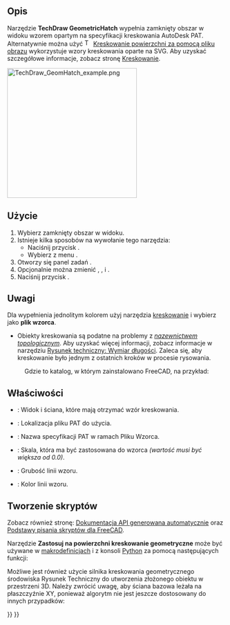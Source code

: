 <languages/>

{{Docnav/pl
|[[TechDraw_Hatch/pl|Kreskowanie powierzchni]]
|[[TechDraw_Annotation/pl|Wstaw adnotację]]
|[[TechDraw_Workbench/pl|środowisko pracy Rysunek Techniczny]]
|IconL=TechDraw_Hatch.svg
|IconR=TechDraw_Annotation.svg
|IconC=Workbench_TechDraw.svg
}}

{{GuiCommand/pl
|Name=TechDraw GeometricHatch
|Name/pl=Rysunek Techniczny: Zastosuj na powierzchni kreskowanie geometryczne
|MenuLocation=Rysunek Techniczny → Kreskowanie → Zastosuj na powierzchni kreskowanie geometryczne
|Workbenches=[[TechDraw_Workbench/pl|Rysunek Techniczny]]
|SeeAlso=[[TechDraw_Hatch/pl|Kreskowanie powierzchni]], [[TechDraw_Hatching/pl|Kreskowanie]]
}}

<span id="Description"></span>
==Opis==

Narzędzie '''TechDraw GeometricHatch''' wypełnia zamknięty obszar w widoku wzorem opartym na specyfikacji kreskowania AutoDesk PAT. Alternatywnie można użyć [[Image:TechDraw_Hatch.svg|16px]] [[TechDraw_Hatch/pl|Kreskowanie powierzchni za pomocą pliku obrazu]] wykorzystuje wzory kreskowania oparte na SVG. Aby uzyskać szczegółowe informacje, zobacz stronę [[TechDraw_Hatching/pl|Kreskowanie]].

[[Image:TechDraw_GeomHatch_example.png|300px]]
{{Caption|Geometryczny wzór kreskowania na powierzchni ściany.}}

<span id="Usage"></span>
==Użycie==

# Wybierz zamknięty obszar w widoku.
# Istnieje kilka sposobów na wywołanie tego narzędzia:
#* Naciśnij przycisk {{Button|[[Image:TechDraw_GeometricHatch.svg|16px]] '''Zastosuj na powierzchni kreskowanie geometryczne'''}}.
#* Wybierz z menu {{MenuCommand|Rysunek Techniczny → Kreskowanie → [[Image:TechDraw_GeometricHatch.svg|16px]] Zastosuj na powierzchni kreskowanie geometryczne}}.
# Otworzy się panel zadań {{MenuCommand|Zastosuj na powierzchni kreskowanie geometryczne}}.
# Opcjonalnie można zmienić {{MenuCommand|Plik wzoru}}, {{MenuCommand|Nazwa wzoru}} {{MenuCommand|Skala wzoru}}, {{MenuCommand|Grubość linii}} i {{MenuCommand|Kolor linii}}.
# Naciśnij przycisk {{Button|OK}}.

<span id="Notes"></span>
==Uwagi==

Dla wypełnienia jednolitym kolorem użyj narzędzia [[TechDraw_Hatch/pl|kreskowanie]] i wybierz {{FileName|solid.svg}} jako '''plik wzorca'''.
* Obiekty kreskowania są podatne na problemy z ''[[Topological_naming_problem/pl|nazewnictwem topologicznym]]''. Aby uzyskać więcej informacji, zobacz informacje w narzędziu [[TechDraw_LengthDimension/pl|Rysunek techniczny: Wymiar długości]]. Zaleca się, aby kreskowanie było jednym z ostatnich kroków w procesie rysowania.
: {{Code|code=
$INSTALL_DIR/data/Mod/TechDraw/PAT/FCPAT.pat
}}
: Gdzie {{incode|$INSTALL_DIR}} to katalog, w którym zainstalowano FreeCAD, na przykład:
: {{Code|code=
/usr/share/freecad/data/Mod/TechDraw/PAT/FCPAT.pat
}}

<span id="Properties"></span>
==Właściwości==

* {{PropertyData|Źródło}}: Widok i ściana, które mają otrzymać wzór kreskowania.
* {{PropertyData|Plik wzoru}}: Lokalizacja pliku PAT do użycia.
* {{PropertyData|Nazwa wzoru}}: Nazwa specyfikacji PAT w ramach Pliku Wzorca.
* {{PropertyData|Skala wzoru}}: Skala, która ma być zastosowana do wzorca ''(wartość musi być większa od 0.0)''.
* {{PropertyView|Waga wzoru}}: Grubość linii wzoru.
* {{PropertyView|Kolor wzoru}}: Kolor linii wzoru.

<span id="Scripting"></span>
==Tworzenie skryptów==

Zobacz również stronę: [https://freecad.github.io/SourceDoc/ Dokumentacja API generowana automatycznie] oraz [[FreeCAD_Scripting_Basics/pl|Podstawy pisania skryptów dla FreeCAD]].

Narzędzie '''Zastosuj na powierzchni kreskowanie geometryczne''' może być używane w [[Macros/pl|makrodefinicjach]] i z konsoli [[Python/pl|Python]] za pomocą następujących funkcji:

{{Code|code=
hatch = FreeCAD.ActiveDocument.addObject("TechDraw::DrawGeomHatch", "GeomHatch")
hatch.Source = (view1, ["Face0"])
hatch.FilePattern = "path/to/myPATfile.pat"
hatch.NamePattern = "Diamond"
page.addView(hatch)
}}

Możliwe jest również użycie silnika kreskowania geometrycznego środowiska Rysunek Techniczny do utworzenia złożonego obiektu w przestrzeni 3D. Należy zwrócić uwagę, aby ściana bazowa leżała na płaszczyźnie XY, ponieważ algorytm nie jest jeszcze dostosowany do innych przypadków:

{{Code|code=
import TechDraw
face = Part.makePlane(10, 10)
patfile = "path/to/myPATfile.pat"
pattern = "Diamond"
scale = 10
hatch = TechDraw.makeGeomHatch(face, scale, pattern, patfile)
Part.show(hatch)
}}


{{Docnav/pl
|[[TechDraw_Hatch/pl|Kreskowanie powierzchni]]
|[[TechDraw_Annotation/pl|Wstaw adnotację]]
|[[TechDraw_Workbench/pl|środowisko pracy Rysunek Techniczny]]
|IconL=TechDraw_Hatch.svg
|IconR=TechDraw_Annotation.svg
|IconC=Workbench_TechDraw.svg
}}

{{TechDraw_Tools_navi{{#translation:}}}}
{{Userdocnavi{{#translation:}}}}